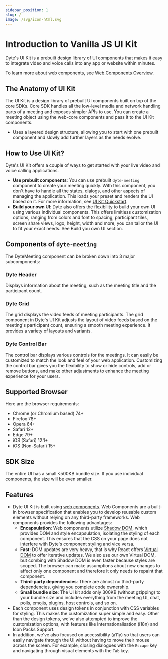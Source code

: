 ```yaml
---
sidebar_position: 1
slug: /
image: /svg/icon-html.svg
---
```


# Introduction to Vanilla JS UI Kit

Dyte's UI Kit is a prebuilt design library of UI components that makes it easy
to integrate video and voice calls into any app or website within minutes.

To learn more about web components, see
[Web Components Overview](https://www.webcomponents.org/introduction).

## The Anatomy of UI Kit

The UI Kit is a design library of prebuilt UI components built on top of the
core SDKs. Core SDK handles all the low-level media and network handling parts
of a meeting and exposes simpler APIs to use. You can create a meeting object
using the web-core components and pass it to the UI Kit components.

- Uses a layered design structure, allowing you to start with one prebuilt
  component and slowly add further layers as the needs evolve.

## How to Use UI Kit?

Dyte's UI Kit offers a couple of ways to get started with your live video and
voice calling applications.

- **Use prebuilt components**: You can use prebuilt `dyte-meeting` component to
  create your meeting quickly. With this component, you don't have to handle all
  the states, dialogs, and other aspects of managing the application. This loads
  your preset and renders the UI based on it. For more information, see
  [UI Kit Quickstart](/ui-kit/quickstart).
- **Build your own UI**: Dyte also offers the flexibility to build your own UI
  using various individual components. This offers limitless customization
  options, ranging from colors and font to spacing, participant tiles, screen
  share views, logo, height, width and more, you can tailor the UI to fit your
  exact needs. See Build you own UI section.

## Components of `dyte-meeting`

The DyteMeeting component can be broken down into 3 major subcomponents:

### Dyte Header

Displays information about the meeting, such as the meeting title and the participant count.

### Dyte Grid

The grid displays the video feeds of meeting participants. The grid component in Dyte's UI Kit adjusts the layout of video feeds based on the meeting's participant count, ensuring a smooth meeting experience. It provides a variety of layouts and variants.

### Dyte Control Bar

The control bar displays various controls for the meetings. It can easily be customized to match the look and feel of your web application. Customizing the control bar gives you the flexibility to show or hide controls, add or remove buttons, and make other adjustments to enhance the meeting experience for your users.

## Supported Browser

Here are the browser requirements:

- Chrome (or Chromium based) 74+
- Firefox 78+
- Opera 64+
- Safari 12+
- Edge 79+
- iOS (Safari) 12.1+
- iOS (Non-Safari) 15+

## SDK Size

The entire UI has a small <500KB bundle size. If you use individual components,
the size will be even smaller.

## Features

- Dyte UI Kit is built using
  [web components](https://developer.mozilla.org/en-US/docs/Web/Web_Components). Web Components are a built-in browser specification that enables you to develop reusable custom elements without relying on any third-party frameworks. Web components provides the following advantages:
  - **Encapsulation**: Web components utilize [Shadow DOM](https://developer.mozilla.org/en-US/docs/Web/Web_Components/Using_shadow_DOM), which provides DOM and style encapsulation, isolating the styling of each component. This ensures that the CSS on your page does not interfere with Dyte's component styling and vice versa.
  - **Fast**: DOM updates are very heavy, that is why React offers [Virtual DOM](https://reactjs.org/docs/faq-internals.html) to offer iterative updates. We also use our own Virtual DOM, but combing with Shadow DOM is even faster because styles are scoped. The browser can make assumptions about new changes to affect only one component and therefore it only needs to repaint that component.
  - **Third-party dependencies**: There are almost no third-party dependencies, giving you complete code ownership.
  - **Small bundle size**: The UI kit adds only 300KB (without gzipping) to your bundle size and includes everything from the meeting UI, chat, polls, emojis, plugins, host controls, and so on.
- Each component uses design tokens in conjunction with CSS variables for
  styling. This makes the customization super simple and easy. Other than the
  design tokens, we've also attempted to improve the customization options, with
  features like Internationalisation (i18n) and Icon Packs Support.
- In addition, we've also focused on accessibility (a11y) so that users can
  easily navigate through the UI without having to move their mouse across the
  screen. For example, closing dialogues with the `Escape` key and navigating
  through visual elements with the `Tab` key.
